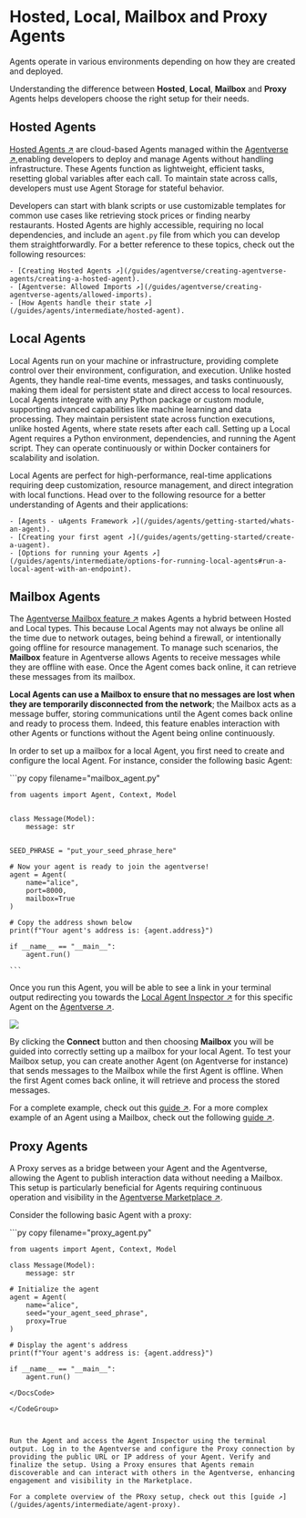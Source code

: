 
# Hosted, Local, Mailbox and Proxy Agents

Agents operate in various environments depending on how they are created and deployed. 

Understanding the difference between **Hosted**, **Local**, **Mailbox** and **Proxy** Agents helps developers choose the right setup for their needs.

## Hosted Agents

[Hosted Agents ↗️](/guides/agentverse/creating-agentverse-agents/creating-a-hosted-agent) are cloud-based Agents managed within the [Agentverse ↗️](https://agentverse.ai/),enabling developers to deploy and manage Agents without handling infrastructure. These Agents function as lightweight, efficient tasks, resetting global variables after each call. To maintain state across calls, developers must use Agent Storage for stateful behavior.

Developers can start with blank scripts or use customizable templates for common use cases like retrieving stock prices or finding nearby restaurants. Hosted Agents are highly accessible, requiring no local dependencies, and include an `agent.py` file from which you can develop them straightforwardly. For a better reference to these topics, check out the following resources:

    - [Creating Hosted Agents ↗️](/guides/agentverse/creating-agentverse-agents/creating-a-hosted-agent).
    - [Agentverse: Allowed Imports ↗️](/guides/agentverse/creating-agentverse-agents/allowed-imports).
    - [How Agents handle their state ↗️](/guides/agents/intermediate/hosted-agent).

## Local Agents

Local Agents run on your machine or infrastructure, providing complete control over their environment, configuration, and execution. Unlike hosted Agents, they handle real-time events, messages, and tasks continuously, making them ideal for persistent state and direct access to local resources. Local Agents integrate with any Python package or custom module, supporting advanced capabilities like machine learning and data processing. They maintain persistent state across function executions, unlike hosted Agents, where state resets after each call. Setting up a Local Agent requires a Python environment, dependencies, and running the Agent script. They can operate continuously or within Docker containers for scalability and isolation.

Local Agents are perfect for high-performance, real-time applications requiring deep customization, resource management, and direct integration with local functions. Head over to the following resource for a better understanding of Agents and their applications:

    - [Agents - uAgents Framework ↗️](/guides/agents/getting-started/whats-an-agent).
    - [Creating your first agent ↗️](/guides/agents/getting-started/create-a-uagent).
    - [Options for running your Agents ↗️](/guides/agents/intermediate/options-for-running-local-agents#run-a-local-agent-with-an-endpoint).

## Mailbox Agents

The [Agentverse Mailbox feature ↗️](/guides/agents/intermediate/mailbox) makes Agents a hybrid between Hosted and Local types. This because Local Agents may not always be online all the time due to network outages, being behind a firewall, or intentionally going offline for resource management. To manage such scenarios, the **Mailbox** feature in Agentverse allows Agents to receive messages while they are offline with ease. Once the Agent comes back online, it can retrieve these messages from its mailbox.

**Local Agents can use a Mailbox to ensure that no messages are lost when they are temporarily disconnected from the network**; the Mailbox acts as a message buffer, storing communications until the Agent comes back online and ready to process them. Indeed, this feature enables interaction with other Agents or functions without the Agent being online continuously.

In order to set up a mailbox for a local Agent, you first need to create and configure the local Agent. For instance, consider the following basic Agent:

<GithubCodeSegment digest="67d527d8ecb6cc3ea76fdce279b2a78a">
    <CodeSegment
        path="https://github.com/fetchai/uAgent-Examples/blob/main/5-documentation/guides/agents/intermediate/agent-types/mailbox_agent.py"
        lineStart={1}
        lineEnd={22}
        hosted={true}
    />
</GithubCodeSegment>
<CodeGroup dynamic hasCopy isLocalHostedFile digest='67d527d8ecb6cc3ea76fdce279b2a78a'>

<DocsCode local={true}>
	```py copy filename="mailbox_agent.py"

    from uagents import Agent, Context, Model
    
    
    class Message(Model):
        message: str
    
    
    SEED_PHRASE = "put_your_seed_phrase_here"
    
    # Now your agent is ready to join the agentverse!
    agent = Agent(
        name="alice",
        port=8000,
        mailbox=True
    )
    
    # Copy the address shown below
    print(f"Your agent's address is: {agent.address}")
    
    if __name__ == "__main__":
        agent.run()

    ```
</DocsCode>

</CodeGroup>



Once you run this Agent, you will be able to see a link in your terminal output redirecting you towards the [Local Agent Inspector ↗️](/guides/agents/intermediate/local-agent-inspector) for this specific Agent on the [Agentverse ↗️](https://agentverse.ai/).

![](src/images/guides/inspector/local_agent_inspector.png)

By clicking the **Connect** button and then choosing **Mailbox** you will be guided into correctly setting up a mailbox for your local Agent. To test your Mailbox setup, you can create another Agent (on Agentverse for instance) that sends messages to the Mailbox while the first Agent is offline. When the first Agent comes back online, it will retrieve and process the stored messages. 

For a complete example, check out this [guide ↗️](/guides/agentverse/agentverse-mailbox/utilising-the-mailbox). For a more complex example of an Agent using a Mailbox, check out the following [guide ↗️](/guides/agents/intermediate/langchain-rag-agent).

## Proxy Agents

A Proxy serves as a bridge between your Agent and the Agentverse, allowing the Agent to publish interaction data without needing a Mailbox. This setup is particularly beneficial for Agents requiring continuous operation and visibility in the [Agentverse Marketplace ↗️](/concepts/agent-services/agent-explorer).

Consider the following basic Agent with a proxy:

<GithubCodeSegment digest="34a28178dacd61a4b26b04b2391d0ddc">
    <CodeSegment
        path="https://github.com/fetchai/uAgent-Examples/blob/main/5-documentation/guides/agents/intermediate/agent-types/proxy_agent.py"
        lineStart={1}
        lineEnd={17}
        hosted={true}
    />
</GithubCodeSegment>
<CodeGroup dynamic hasCopy isLocalHostedFile digest='34a28178dacd61a4b26b04b2391d0ddc'>

<DocsCode local={true}>
	```py copy filename="proxy_agent.py"

	from uagents import Agent, Context, Model
	
	class Message(Model):
	    message: str
	
	# Initialize the agent
	agent = Agent(
	    name="alice",
	    seed="your_agent_seed_phrase",
	    proxy=True
	)
	
	# Display the agent's address
	print(f"Your agent's address is: {agent.address}")
	
	if __name__ == "__main__":
	    agent.run()

```
</DocsCode>

</CodeGroup>



Run the Agent and access the Agent Inspector using the terminal output. Log in to the Agentverse and configure the Proxy connection by providing the public URL or IP address of your Agent. Verify and finalize the setup. Using a Proxy ensures that Agents remain discoverable and can interact with others in the Agentverse, enhancing engagement and visibility in the Marketplace. 

For a complete overview of the PRoxy setup, check out this [guide ↗️](/guides/agents/intermediate/agent-proxy).
